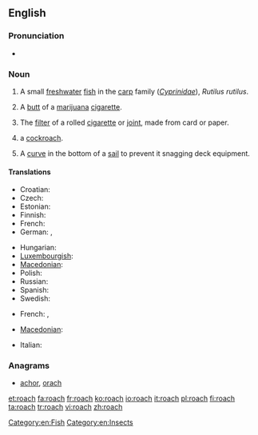 ==English==
{{wikipedia|Roach}}

===Pronunciation===
* {{rhymes|əʊtʃ}}

===Noun===
{{en-noun|es}}

# A small [[freshwater]] [[fish]] in the [[carp]] family (''[[Cyprinidae]]''), ''Rutilus rutilus''.
# {{US|slang|smoking}} A [[butt]] of a [[marijuana]] [[cigarette]].
# {{UK|slang|smoking}} The [[filter]] of a rolled [[cigarette]] or [[joint]], made from card or paper.
# {{US}} a [[cockroach]].
# {{nautical}} A [[curve]] in the bottom of a [[sail]] to prevent it snagging deck equipment.

====Translations====

{{trans-top|''Rutilus rutilus''}}
* Croatian: {{t|hr|bodorka|f}}
* Czech: {{t+|cs|plotice|f}}
* Estonian: {{t|et|särg}}
* Finnish: {{t+|fi|särki}}
* French: {{t+|fr|gardon|m}}
* German: {{t|de|Plötze|f}}, {{t|de|Rotauge|n}}
{{trans-mid}}
* Hungarian: {{t|hu|bodorka}}
* [[Luxembourgish]]: {{t|lb|Routa|n}}
* [[Macedonian]]: {{t|mk|црвеноперка|f|tr=crvenopérka}}
* Polish: {{t+|pl|płoć|f}}
* Russian: {{t|ru|плотва|f|tr=plotvá|sc=Cyrl}}
* Spanish: {{t-|es|leucisco|m}}
* Swedish: {{t+|sv|mört|c}}
{{trans-bottom}}

{{trans-top|slang: butt of a marijuana cigarette}}
* French: {{t+|fr|cul|m}}, {{t|fr|cul de joint|m}}
{{trans-mid}}
* [[Macedonian]]: {{t|mk|фас|m|tr=fas}}
{{trans-bottom}}

{{trans-see|US: cockroach|cockroach}}

{{trans-top|nautical: curve in the bottom of a sail}}
* Italian: {{t-|it|allunamento|m}}
{{trans-mid}}
{{trans-bottom}}

===Anagrams===
* [[achor#English|achor]], [[orach#English|orach]]

[[Category:en:Fish]]
[[Category:en:Insects]]

[[et:roach]]
[[fa:roach]]
[[fr:roach]]
[[ko:roach]]
[[io:roach]]
[[it:roach]]
[[pl:roach]]
[[fi:roach]]
[[ta:roach]]
[[tr:roach]]
[[vi:roach]]
[[zh:roach]]